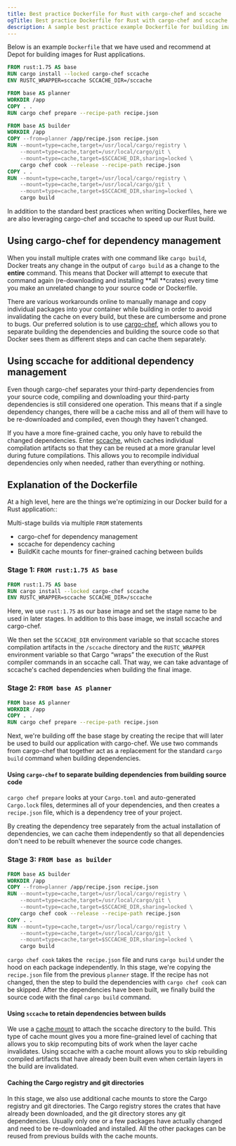 ```yaml
---
title: Best practice Dockerfile for Rust with cargo-chef and sccache
ogTitle: Best practice Dockerfile for Rust with cargo-chef and sccache
description: A sample best practice example Dockerfile for building images for Rust applications from us at Depot.
---
```


Below is an example `Dockerfile` that we have used and recommend at Depot for building images for Rust applications.

```dockerfile
FROM rust:1.75 AS base
RUN cargo install --locked cargo-chef sccache
ENV RUSTC_WRAPPER=sccache SCCACHE_DIR=/sccache

FROM base AS planner
WORKDIR /app
COPY . .
RUN cargo chef prepare --recipe-path recipe.json

FROM base AS builder
WORKDIR /app
COPY --from=planner /app/recipe.json recipe.json
RUN --mount=type=cache,target=/usr/local/cargo/registry \
    --mount=type=cache,target=/usr/local/cargo/git \
    --mount=type=cache,target=$SCCACHE_DIR,sharing=locked \
    cargo chef cook --release --recipe-path recipe.json
COPY . .
RUN --mount=type=cache,target=/usr/local/cargo/registry \
    --mount=type=cache,target=/usr/local/cargo/git \
    --mount=type=cache,target=$SCCACHE_DIR,sharing=locked \
    cargo build
```

In addition to the standard best practices when writing Dockerfiles, here we are also leveraging cargo-chef and sccache to speed up our Rust build.

## Using cargo-chef for dependency management

When you install multiple crates with one command like `cargo build`, Docker treats any change in the output of `cargo build` as a change to the **entire** command. This means that Docker will attempt to execute that command again (re-downloading and installing **all **crates) every time you make an unrelated change to your source code or Dockerfile.

There are various workarounds online to manually manage and copy individual packages into your container while building in order to avoid invalidating the cache on every build, but these are cumbersome and prone to bugs. Our preferred solution is to use [cargo-chef](https://github.com/LukeMathWalker/cargo-chef/blob/main/README.md), which allows you to separate building the dependencies and building the source code so that Docker sees them as different steps and can cache them separately.

## Using sccache for additional dependency management

Even though cargo-chef separates your third-party dependencies from your source code, compiling and downloading your third-party dependencies is still considered one operation. This means that if a single dependency changes, there will be a cache miss and all of them will have to be re-downloaded and compiled, even though they haven't changed.

If you have a more fine-grained cache, you only have to rebuild the changed dependencies. Enter [sccache](https://github.com/mozilla/sccache), which caches individual compilation artifacts so that they can be reused at a more granular level during future compilations. This allows you to recompile individual dependencies only when needed, rather than everything or nothing.

## Explanation of the Dockerfile

At a high level, here are the things we're optimizing in our Docker build for a Rust application::

Multi-stage builds via multiple `FROM` statements

- cargo-chef for dependency management
- sccache for dependency caching
- BuildKit cache mounts for finer-grained caching between builds

### Stage 1: `FROM rust:1.75 AS base`

```dockerfile
FROM rust:1.75 AS base
RUN cargo install --locked cargo-chef sccache
ENV RUSTC_WRAPPER=sccache SCCACHE_DIR=/sccache
```

Here, we use `rust:1.75` as our base image and set the stage name to be used in later stages. In addition to this base image, we install sccache and cargo-chef.

We then set the `SCCACHE_DIR` environment variable so that sccache stores compilation artifacts in the `/sccache` directory and the `RUSTC_WRAPPER` environment variable so that Cargo “wraps” the execution of the Rust compiler commands in an sccache call. That way, we can take advantage of sccache's cached dependencies when building the final image.

### Stage 2: `FROM base AS planner`

```dockerfile
FROM base AS planner
WORKDIR /app
COPY . .
RUN cargo chef prepare --recipe-path recipe.json
```

Next, we're building off the base stage by creating the recipe that will later be used to build our application with cargo-chef. We use two commands from cargo-chef that together act as a replacement for the standard `cargo build` command when building dependencies.

#### Using `cargo-chef` to separate building dependencies from building source code

`cargo chef prepare` looks at your `Cargo.toml` and auto-generated `Cargo.lock` files, determines all of your dependencies, and then creates a `recipe.json` file, which is a dependency tree of your project.

By creating the dependency tree separately from the actual installation of dependencies, we can cache them independently so that all dependencies don't need to be rebuilt whenever the source code changes.

### Stage 3: `FROM base as builder`

```dockerfile
FROM base AS builder
WORKDIR /app
COPY --from=planner /app/recipe.json recipe.json
RUN --mount=type=cache,target=/usr/local/cargo/registry \
    --mount=type=cache,target=/usr/local/cargo/git \
    --mount=type=cache,target=$SCCACHE_DIR,sharing=locked \
    cargo chef cook --release --recipe-path recipe.json
COPY . .
RUN --mount=type=cache,target=/usr/local/cargo/registry \
    --mount=type=cache,target=/usr/local/cargo/git \
    --mount=type=cache,target=$SCCACHE_DIR,sharing=locked \
    cargo build
```

`cargo chef cook` takes the` recipe.json` file and runs `cargo build` under the hood on each package independently. In this stage, we're copying the `recipe.json` file from the previous `planner` stage. If the recipe has not changed, then the step to build the dependencies with `cargo chef cook` can be skipped. After the dependencies have been built, we finally build the source code with the final `cargo build` command.

#### Using `sccache` to retain dependencies between builds

We use a [cache mount](https://depot.dev/blog/how-to-use-buildkit-cache-mounts-in-ci) to attach the sccache directory to the build. This type of cache mount gives you a more fine-grained level of caching that allows you to skip recomputing bits of work when the layer cache invalidates. Using sccache with a cache mount allows you to skip rebuilding compiled artifacts that have already been built even when certain layers in the build are invalidated.

#### Caching the Cargo registry and git directories

In this stage, we also use additional cache mounts to store the Cargo registry and git directories. The Cargo registry stores the crates that have already been downloaded, and the git directory stores any git dependencies. Usually only one or a few packages have actually changed and need to be re-downloaded and installed. All the other packages can be reused from previous builds with the cache mounts.
